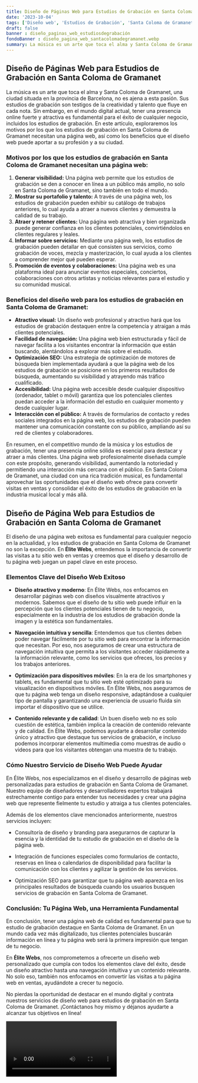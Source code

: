 ```yaml
---
title: Diseño de Páginas Web para Estudios de Grabación en Santa Coloma de Gramanet
date: '2023-10-04'
tags: ['Diseño web', 'Estudios de Grabación', 'Santa Coloma de Gramanet']
draft: false
banner : diseño_paginas_web_estudiosdegrabación
fondoBanner : diseño_pagina_web_santacolomadegramanet.webp
summary: La música es un arte que toca el alma y Santa Coloma de Gramanet, una ciudad situada en la provincia de Barcelona, no es ajena a esta pasión. Sus estudios de grabación son testigos de la creatividad y talento que fluye en cada nota. Sin embargo, en el mundo digital actual, tener una presencia online fuerte y atractiva es fundamental para el éxito de cualquier negocio, incluidos los estudios de grabación. En este artículo, exploraremos los motivos por los que los estudios de grabación en Santa Coloma de Gramanet necesitan una página web, así como los beneficios que el diseño web puede aportar a su profesión y a su ciudad.
---
```


## **Diseño de Páginas Web para Estudios de Grabación en Santa Coloma de Gramanet**

La música es un arte que toca el alma y Santa Coloma de Gramanet, una ciudad situada en la provincia de Barcelona, no es ajena a esta pasión. Sus estudios de grabación son testigos de la creatividad y talento que fluye en cada nota. Sin embargo, en el mundo digital actual, tener una presencia online fuerte y atractiva es fundamental para el éxito de cualquier negocio, incluidos los estudios de grabación. En este artículo, exploraremos los motivos por los que los estudios de grabación en Santa Coloma de Gramanet necesitan una página web, así como los beneficios que el diseño web puede aportar a su profesión y a su ciudad.

### Motivos por los que los estudios de grabación en Santa Coloma de Gramanet necesitan una página web:
1. **Generar visibilidad:** Una página web permite que los estudios de grabación se den a conocer en línea a un público más amplio, no solo en Santa Coloma de Gramanet, sino también en todo el mundo.
2. **Mostrar su portafolio y talento:** A través de una página web, los estudios de grabación pueden exhibir su catálogo de trabajos anteriores, lo cual ayuda a atraer a nuevos clientes y demuestra la calidad de su trabajo.
3. **Atraer y retener clientes:** Una página web atractiva y bien organizada puede generar confianza en los clientes potenciales, convirtiéndolos en clientes regulares y leales.
4. **Informar sobre servicios:** Mediante una página web, los estudios de grabación pueden detallar en qué consisten sus servicios, como grabación de voces, mezcla y masterización, lo cual ayuda a los clientes a comprender mejor qué pueden esperar.
5. **Promoción de eventos y colaboraciones:** Una página web es una plataforma ideal para anunciar eventos especiales, conciertos, colaboraciones con otros artistas y noticias relevantes para el estudio y su comunidad musical.

### Beneficios del diseño web para los estudios de grabación en Santa Coloma de Gramanet:

- **Atractivo visual:** Un diseño web profesional y atractivo hará que los estudios de grabación destaquen entre la competencia y atraigan a más clientes potenciales.
- **Facilidad de navegación:** Una página web bien estructurada y fácil de navegar facilita a los visitantes encontrar la información que están buscando, alentándolos a explorar más sobre el estudio.
- **Optimización SEO:** Una estrategia de optimización de motores de búsqueda bien implementada ayudará a que la página web de los estudios de grabación se posicione en los primeros resultados de búsqueda, aumentando su visibilidad y atrayendo más tráfico cualificado.
- **Accesibilidad:** Una página web accesible desde cualquier dispositivo (ordenador, tablet o móvil) garantiza que los potenciales clientes puedan acceder a la información del estudio en cualquier momento y desde cualquier lugar.
- **Interacción con el público:** A través de formularios de contacto y redes sociales integrados en la página web, los estudios de grabación pueden mantener una comunicación constante con su público, ampliando así su red de clientes y colaboradores.

En resumen, en el competitivo mundo de la música y los estudios de grabación, tener una presencia online sólida es esencial para destacar y atraer a más clientes. Una página web profesionalmente diseñada cumple con este propósito, generando visibilidad, aumentando la notoriedad y permitiendo una interacción más cercana con el público. En Santa Coloma de Gramanet, una ciudad con una rica tradición musical, es fundamental aprovechar las oportunidades que el diseño web ofrece para convertir visitas en ventas y consolidar el éxito de los estudios de grabación en la industria musical local y más allá.

<GifSeo />

<Cta />

##  Diseño de Página Web para Estudios de Grabación en Santa Coloma de Gramanet

El diseño de una página web exitosa es fundamental para cualquier negocio en la actualidad, y los estudios de grabación en Santa Coloma de Gramanet no son la excepción. En **Élite Webs**, entendemos la importancia de convertir las visitas a tu sitio web en ventas y creemos que el diseño y desarrollo de tu página web juegan un papel clave en este proceso.

### Elementos Clave del Diseño Web Exitoso

- **Diseño atractivo y moderno**: En Élite Webs, nos enfocamos en desarrollar páginas web con diseños visualmente atractivos y modernos. Sabemos que el diseño de tu sitio web puede influir en la percepción que los clientes potenciales tienen de tu negocio, especialmente en la industria de los estudios de grabación donde la imagen y la estética son fundamentales.

- **Navegación intuitiva y sencilla**: Entendemos que tus clientes deben poder navegar fácilmente por tu sitio web para encontrar la información que necesitan. Por eso, nos aseguramos de crear una estructura de navegación intuitiva que permita a los visitantes acceder rápidamente a la información relevante, como los servicios que ofreces, los precios y los trabajos anteriores.

- **Optimización para dispositivos móviles**: En la era de los smartphones y tablets, es fundamental que tu sitio web esté optimizado para su visualización en dispositivos móviles. En Élite Webs, nos aseguramos de que tu página web tenga un diseño responsive, adaptándose a cualquier tipo de pantalla y garantizando una experiencia de usuario fluida sin importar el dispositivo que se utilice.

- **Contenido relevante y de calidad**: Un buen diseño web no es solo cuestión de estética, también implica la creación de contenido relevante y de calidad. En Élite Webs, podemos ayudarte a desarrollar contenido único y atractivo que destaque tus servicios de grabación, e incluso podemos incorporar elementos multimedia como muestras de audio o videos para que los visitantes obtengan una muestra de tu trabajo.

### Cómo Nuestro Servicio de Diseño Web Puede Ayudar

En Élite Webs, nos especializamos en el diseño y desarrollo de páginas web personalizadas para estudios de grabación en Santa Coloma de Gramanet. Nuestro equipo de diseñadores y desarrolladores expertos trabajará estrechamente contigo para entender tus necesidades y crear una página web que represente fielmente tu estudio y atraiga a tus clientes potenciales.

Además de los elementos clave mencionados anteriormente, nuestros servicios incluyen:

- Consultoría de diseño y branding para asegurarnos de capturar la esencia y la identidad de tu estudio de grabación en el diseño de la página web.

- Integración de funciones especiales como formularios de contacto, reservas en línea o calendarios de disponibilidad para facilitar la comunicación con los clientes y agilizar la gestión de los servicios.

- Optimización SEO para garantizar que tu página web aparezca en los principales resultados de búsqueda cuando los usuarios busquen servicios de grabación en Santa Coloma de Gramanet.

### Conclusión: Tu Página Web, una Herramienta Fundamental

En conclusión, tener una página web de calidad es fundamental para que tu estudio de grabación destaque en Santa Coloma de Gramanet. En un mundo cada vez más digitalizado, tus clientes potenciales buscarán información en línea y tu página web será la primera impresión que tengan de tu negocio.

En **Élite Webs**, nos comprometemos a ofrecerte un diseño web personalizado que cumpla con todos los elementos clave del éxito, desde un diseño atractivo hasta una navegación intuitiva y un contenido relevante. No solo eso, también nos enfocamos en convertir las visitas a tu página web en ventas, ayudándote a crecer tu negocio.

No pierdas la oportunidad de destacar en el mundo digital y contrata nuestros servicios de diseño web para estudios de grabación en Santa Coloma de Gramanet. ¡Contáctanos hoy mismo y déjanos ayudarte a alcanzar tus objetivos en línea!

<Video />

<CtaBot job='Estudios de Grabación' city='Santa Coloma de Gramanet'/>

<Gmaps query='Santa Coloma de Gramanet+españa+maps' />